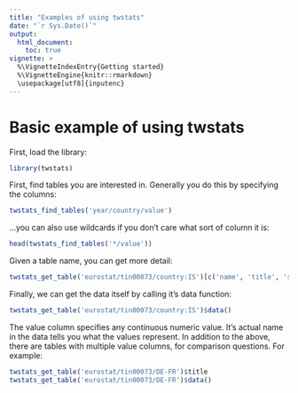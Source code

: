```yaml
---
title: "Examples of using twstats"
date: "`r Sys.Date()`"
output:
  html_document:
    toc: true
vignette: >
  %\VignetteIndexEntry{Getting started}
  %\VignetteEngine{knitr::rmarkdown}
  \usepackage[utf8]{inputenc}
---
```


# Basic example of using twstats

First, load the library:

```r
library(twstats)
```

First, find tables you are interested in. Generally you do this by specifying the columns:

```r
twstats_find_tables('year/country/value')
```

...you can also use wildcards if you don't care what sort of column it is:

```r
head(twstats_find_tables('*/value'))
```

Given a table name, you can get more detail:

```r
twstats_get_table('eurostat/tin00073/country:IS')[c('name', 'title', 'source')]
```

Finally, we can get the data itself by calling it's data function:

```r
twstats_get_table('eurostat/tin00073/country:IS')$data()
```

The value column specifies any continuous numeric value.
It's actual name in the data tells you what the values represent.
In addition to the above, there are tables with multiple value columns, for comparison questions. For example:

```r
twstats_get_table('eurostat/tin00073/DE-FR')$title
twstats_get_table('eurostat/tin00073/DE-FR')$data()
```

